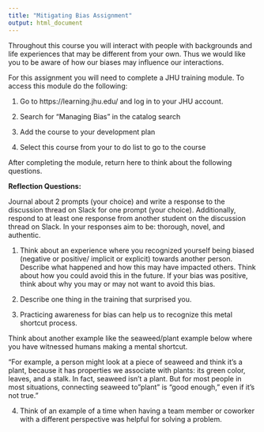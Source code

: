```yaml
---
title: "Mitigating Bias Assignment"
output: html_document
---
```


Throughout this course you will interact with people with backgrounds and life experiences that may be different from your own. Thus we would like you to be aware of how our biases may influence our interactions. 

For this assignment you will need to complete a JHU training module. To access this module do the following:

1) Go to https://learning.jhu.edu/ and log in to your JHU account.

2) Search for "Managing Bias" in the catalog search

3) Add the course to your development plan

4) Select this course from your to do list to go to the course


After completing the module, return here to think about the following questions. 

**Reflection Questions:**

Journal about 2 prompts (your choice) and write a response to the discussion thread on Slack for one prompt (your choice). Additionally, respond to at least one response from another student on the discussion thread on Slack. In your responses aim to be: thorough, novel, and authentic.


1) Think about an experience where you recognized yourself being biased (negative or positive/ implicit or explicit) towards another person. Describe what happened and how this may have impacted others.  Think about how you could avoid this in the future. If your bias was positive, think about why you may or may not want to avoid this bias.

2) Describe one thing in the training that surprised you.


3) Practicing awareness for bias can help us to recognize this metal shortcut process.

Think about another example like the seaweed/plant example below where you have witnessed humans making a mental shortcut.

“For example, a person might look at a piece of seaweed and think it’s a plant, because it has properties we associate with plants: its green color, leaves, and a stalk. In fact, seaweed isn’t a plant. But for most people in most situations, connecting seaweed to "plant" is “good enough,” even if it’s not true.”
 
4) Think of an example of a time when having a team member or coworker with a different perspective was helpful for solving a problem.
